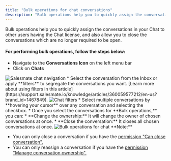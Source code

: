 ```yaml
---
title: "Bulk operations for chat conversations"
description: "Bulk operations help you to quickly assign the conversations in your Chat to other users having the Chat license, and also allow you to close the conv..."
---
```


Bulk operations help you to quickly assign the conversations in your Chat to other users having the Chat license, and also allow you to close the conversations which are no longer required to be open.

#### **For performing bulk operations, follow the steps below:**

*   Navigate to the **Conversations Icon** on the left menu bar
*   Click on **Chats**

<img src="https://support.salesmate.io/hc/article_attachments/50754309739033" alt="Salesmate chat navigation" />
*   Select the conversation from the Inbox or apply **filters** to segregate the conversations you want. [Learn more about using filters in this article](https://support.salesmate.io/knowledge/articles/360059577212/en-us?brand_id=1467849).

<img src="https://support.salesmate.io/hc/article_attachments/50754309739801" alt="Chat filters" />
*   Select multiple conversations by **hovering your cursor** over any conversation and selecting the checkbox.
*   Once you select the conversations for **Bulk operations,** you can:  
    *   **Change the ownership:** It will change the owner of chosen conversations at once.
    *   **Close the conversation:** It closes all chosen conversations at once.

<img src="https://support.salesmate.io/hc/article_attachments/50754288576025" alt="Bulk operations for chat" />
<Note>
**Note:**

*   You can only close a conversation if you have the [permission "Can close conversation".](https://support.salesmate.io/hc/en-us/articles/360058438992)
*   You can only reassign a conversation if you have the [permission "Manage conversation ownership".](https://support.salesmate.io/hc/en-us/articles/360058438992)


</Note>